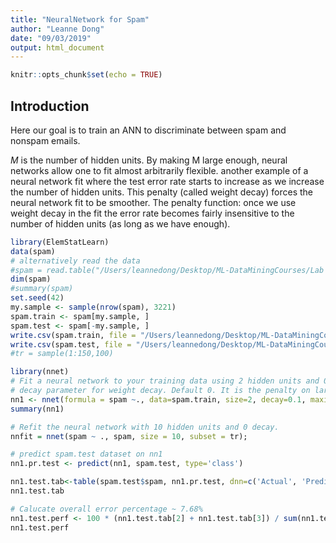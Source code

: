 ```yaml
---
title: "NeuralNetwork for Spam"
author: "Leanne Dong"
date: "09/03/2019"
output: html_document
---
```


```r
knitr::opts_chunk$set(echo = TRUE)
```

## Introduction

Here our goal is to train an ANN to discriminate between spam and nonspam emails.

$M$ is the number of hidden units. By making M large enough, neural networks 
allow one to fit almost arbitrarily flexible. another example of a neural network 
fit where the test error rate starts to increase as we increase the number of hidden units.
This penalty (called weight decay) forces the neural network fit to be smoother. 
The penalty function: once we use weight decay in the fit the error rate becomes 
fairly insensitive to the number of hidden units (as long as we have enough).


```r
library(ElemStatLearn)
data(spam)
# alternatively read the data
#spam = read.table("/Users/leannedong/Desktop/ML-DataMiningCourses/Lab 13 on NNetworks to be added/spam.data", header=T)
dim(spam)
#summary(spam)
set.seed(42) 
my.sample <- sample(nrow(spam), 3221) 
spam.train <- spam[my.sample, ] 
spam.test <- spam[-my.sample, ]
write.csv(spam.train, file = "/Users/leannedong/Desktop/ML-DataMiningCourses/Datasets/spam.train.csv")
write.csv(spam.test, file = "/Users/leannedong/Desktop/ML-DataMiningCourses/Datasets/spam.test.csv")
#tr = sample(1:150,100)
```
```r
library(nnet)
# Fit a neural network to your training data using 2 hidden units and 0 decay.
# decay parameter for weight decay. Default 0. It is the penalty on large coefficient
nn1 <- nnet(formula = spam ~., data=spam.train, size=2, decay=0.1, maxit=1000) 
summary(nn1)
```
```r
# Refit the neural network with 10 hidden units and 0 decay.
nnfit = nnet(spam ~ ., spam, size = 10, subset = tr);
```

```r
# predict spam.test dataset on nn1 
nn1.pr.test <- predict(nn1, spam.test, type='class') 

nn1.test.tab<-table(spam.test$spam, nn1.pr.test, dnn=c('Actual', 'Predicted')) 
nn1.test.tab
```

```r
# Calucate overall error percentage ~ 7.68% 
nn1.test.perf <- 100 * (nn1.test.tab[2] + nn1.test.tab[3]) / sum(nn1.test.tab)
nn1.test.perf
```


